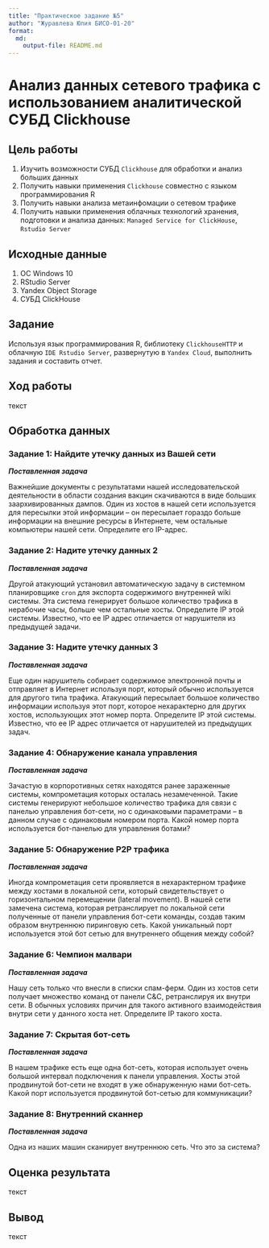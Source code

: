 ```yaml
---
title: "Практическое задание №5"
author: "Журавлева Юлия БИСО-01-20"
format:   
  md:
    output-file: README.md
---
```


# Анализ данных сетевого трафика с использованием аналитической СУБД Clickhouse

## Цель работы

1. Изучить возможности СУБД `Clickhouse` для обработки и анализ больших данных
2. Получить навыки применения `Clickhouse` совместно с языком программирования R
3. Получить навыки анализа метаинфомации о сетевом трафике
4. Получить навыки применения облачных технологий хранения, подготовки и анализа данных: `Managed Service for ClickHouse`, `Rstudio Server`

## Исходные данные

1. ОС Windows 10
2. RStudio Server
3. Yandex Object Storage
4. СУБД ClickHouse

## Задание

Используя язык программирования R, библиотеку `ClickhouseHTTP` и облачную `IDE Rstudio Server`, развернутую в `Yandex Cloud`, выполнить задания и составить отчет.

## Ход работы

текст

## Обработка данных

### Задание 1: Найдите утечку данных из Вашей сети

***Поставленная задача***

Важнейшие документы с результатами нашей исследовательской деятельности в области создания вакцин скачиваются в виде больших заархивированных дампов. Один из хостов в нашей сети используется для пересылки этой информации – он пересылает гораздо больше информации на внешние ресурсы в Интернете, чем остальные компьютеры нашей сети. Определите его IP-адрес.







### Задание  2: Надите утечку данных 2

***Поставленная задача***

Другой атакующий установил автоматическую задачу в системном планировщике `cron` для экспорта содержимого внутренней wiki системы. Эта система генерирует большое количество трафика в нерабочие часы, больше чем остальные хосты. Определите IP этой системы. Известно, что ее IP адрес отличается от нарушителя из предыдущей задачи.









### Задание 3: Надите утечку данных 3

***Поставленная задача***

Еще один нарушитель собирает содержимое электронной почты и отправляет в Интернет используя порт, который обычно используется для другого типа трафика. Атакующий пересылает большое количество информации используя этот порт, которое нехарактерно для других хостов, использующих этот номер порта. Определите IP этой системы. Известно, что ее IP адрес отличается от нарушителей из предыдущих задач.







### Задание 4: Обнаружение канала управления

***Поставленная задача***

Зачастую в корпоротивных сетях находятся ранее зараженные системы, компрометация которых осталась незамеченной. Такие системы генерируют небольшое количество трафика для связи с панелью управления бот-сети, но с одинаковыми параметрами – в данном случае с одинаковым номером порта. Какой номер порта используется бот-панелью для управления ботами?







### Задание 5: Обнаружение P2P трафика

***Поставленная задача***

Иногда компрометация сети проявляется в нехарактерном трафике между хостами в локальной сети, который свидетельствует о горизонтальном перемещении (lateral movement). В нашей сети замечена система, которая ретранслирует по локальной сети полученные от панели управления бот-сети команды, создав таким образом внутреннюю пиринговую сеть. Какой уникальный порт используется этой бот сетью для внутреннего общения между собой?








### Задание 6: Чемпион малвари

***Поставленная задача***

Нашу сеть только что внесли в списки спам-ферм. Один из хостов сети получает множество команд от панели C&C, ретранслируя их внутри сети. В обычных условиях причин для такого активного взаимодействия внутри сети у данного хоста нет. Определите IP такого хоста.






### Задание 7: Скрытая бот-сеть

***Поставленная задача***

В нашем трафике есть еще одна бот-сеть, которая использует очень большой интервал подключения к панели управления. Хосты этой продвинутой бот-сети не входят в уже обнаруженную нами бот-сеть. Какой порт используется продвинутой бот-сетью для коммуникации?
 









### Задание 8: Внутренний сканнер

***Поставленная задача***

Одна из наших машин сканирует внутреннюю сеть. Что это за система?
 







## Оценка результата

текст 

## Вывод

текст